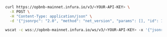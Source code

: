 
<Tabs>
  <TabItem value="cURL">

```bash
curl https://opbnb-mainnet.infura.io/v3/<YOUR-API-KEY> \
  -X POST \
  -H "Content-Type: application/json" \
  -d '{"jsonrpc": "2.0", "method": "net_version", "params": [], "id": 1}'
```

  </TabItem>
  <TabItem value="WSS">

```bash
wscat -c wss://opbnb-mainnet.infura.io/ws/v3/<YOUR-API-KEY> -x '{"jsonrpc": "2.0", "method": "net_version", "params": [], "id": 1}'
```

  </TabItem>
</Tabs>

